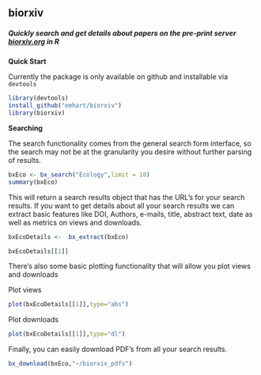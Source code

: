 ## biorxiv

##### *Quickly search and get details about papers on the pre-print server [biorxiv.org](http://www.biorxiv.org) in R*

**Quick Start**

Currently the package is only available on github and installable via `devtools`
```r
library(devtools)
install_github("emhart/biorxiv")
library(biorxiv)
```

**Searching**

The search functionality comes from the general search form interface, so the search may not be at the granularity you desire without further parsing of results.

```r
bxEco <- bx_search("Ecology",limit = 10)
summary(bxEco)
```

This will return a search results object that has the URL's for your search results.  If you want to get details about all your search results we can extract basic features like DOI, Authors, e-mails, title, abstract text, date as well as metrics on views and downloads.

```r
bxEcoDetails <-  bx_extract(bxEco)

bxEcoDetails[[1]]

```

There's also some basic plotting functionality that will allow you plot views and downloads

Plot views
```r
plot(bxEcoDetails[[1]],type="abs")

```

Plot downloads
```r
plot(bxEcoDetails[[1]],type="dl")

```

Finally, you can easily download PDF's from all your search results.

```r
bx_download(bxEco,"~/biorxiv_pdfs")

```


